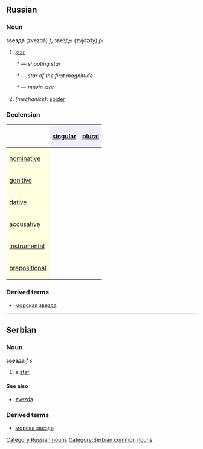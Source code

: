 ==Russian==
[[Category:Russian nouns]]
===Noun===
'''звезда''' (zvezdá) ''f'', звёзды (zvjózdy) ''pl''

#[[star]]
#:*{{RUchar|[[падающий|па́дающая]] звезда́}} — ''shooting star''
#:*{{RUchar|звезда́ [[первый|пе́рвой]] [[величина|величины́]]}} — ''star of the first magnitude''
#:*{{RUchar|звезда́ [[экран|экра́на]]}} — ''movie star''
#''(mechanics)'': [[spider]]

===Declension===
{| border="1" cellpadding="4" cellspacing="0"
!
! style="background-color: #EFEFFF" align="center"|[[singular]]
! style="background-color: #EFEFFF" align="center"|[[plural]]
|-
! style="background-color: #FFFFE0" align="left"|[[nominative case|nominative]]
| align="center"|{{RUchar|звезда́}}
| align="center"|{{RUchar|звёзды}}
|-
! style="background-color: #FFFFE0" align="left"|[[genitive case|genitive]]
| align="center"|{{RUchar|звезды́}}
| align="center"|{{RUchar|звёзд}}
|-
! style="background-color: #FFFFE0" align="left"|[[dative case|dative]]
| align="center"|{{RUchar|звезде́}}
| align="center"|{{RUchar|звёздам}}
|-
! style="background-color: #FFFFE0" align="left"|[[accusative case|accusative]]
| align="center"|{{RUchar|звезду́}}
| align="center"|{{RUchar|звёзды}}
|-
! style="background-color: #FFFFE0" align="left"|[[instrumental case|instrumental]]
| align="center"|{{RUchar|звездо́й, звездо́ю}}
| align="center"|{{RUchar|звёздами}}
|-
! style="background-color: #FFFFE0" align="left"|[[prepositional case|prepositional]]
| align="center"|{{RUchar|о звезде́}}
| align="center"|{{RUchar|о звёздах}}
|}

===Derived terms===
*[[морская звезда]]

----
==Serbian==
===Noun===
'''звезда''' ''f s''
#a [[star]]
====See also====
*[[zvezda]]
===Derived terms===
*[[морска звезда]]
[[Category:Serbian common nouns]]
